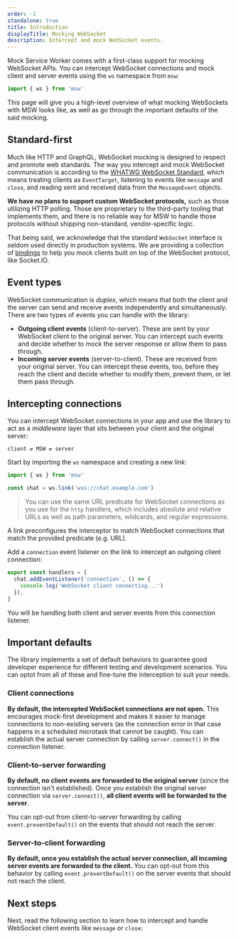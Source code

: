 ```yaml
---
order: -1
standalone: true
title: Introduction
displayTitle: Mocking WebSocket
description: Intercept and mock WebSocket events.
---
```



Mock Service Worker comes with a first-class support for mocking WebSocket APIs. You can intercept WebSocket connections and mock client and server events using the `ws` namespace from `msw`:

```ts
import { ws } from 'msw'
```

<PageCard
  icon={CubeTransparentIcon}
  url="/docs/api/ws"
  title="ws"
  description="API reference for the `ws` namespace."
/>

This page will give you a high-level overview of what mocking WebSockets with MSW looks like, as well as go through the important defaults of the said mocking.

## Standard-first

Much like HTTP and GraphQL, WebSocket mocking is designed to respect and promote web standards. The way you intercept and mock WebSocket communication is according to the [WHATWG WebSocket Standard](https://websockets.spec.whatwg.org/), which means treating clients as `EventTarget`, listening to events like `message` and `close`, and reading sent and received data from the `MessageEvent` objects.

**We have no plans to support custom WebSocket protocols,** such as those utilizing HTTP polling. Those are proprietary to the third-party tooling that implements them, and there is no reliable way for MSW to handle those protocols without shipping non-standard, vendor-specific logic.

That being said, we acknowledge that the standard `WebSocket` interface is seldom used directly in production systems. We are providing a collection of [bindings](/docs/api/ws/bindings) to help you mock clients built on top of the WebSocket protocol, like Socket.IO.

## Event types

WebSocket communication is _duplex_, which means that both the client and the server can send and receive events independently and simultaneously. There are two types of events you can handle with the library:

- **Outgoing client events** (client-to-server). These are sent by your WebSocket client to the original server. You can intercept such events and decide whether to mock the server response or allow them to pass through.
- **Incoming server events** (server-to-client). These are received from your original server. You can intercept these events, too, before they reach the client and decide whether to modify them, prevent them, or let them pass through.

## Intercepting connections

You can intercept WebSocket connections in your app and use the library to act as a _middleware_ layer that sits between your client and the original server:

```
client ⇄ MSW ⇄ server
```

Start by importing the `ws` namespace and creating a new _link_:

```ts {3} /ws/1,2
import { ws } from 'msw'

const chat = ws.link('wss://chat.example.com')
```

> You can use the same URL predicate for WebSocket connections as you use for the `http` handlers, which includes absolute and relative URLs as well as path parameters, wildcards, and regular expressions.

A link preconfigures the interceptor to match WebSocket connections that match the provided predicate (e.g. URL).

Add a `connection` event listener on the link to intercept an outgoing client connection:

```ts {2-4} /'connection'/
export const handlers = [
  chat.addEventListener('connection', () => {
    console.log('WebSocket client connecting...')
  }),
]
```

You will be handling both client and server events from this connection listener.

## Important defaults

The library implements a set of default behaviors to guarantee good developer experience for different testing and development scenarios. You can optot from all of these and fine-tune the interception to suit your needs.

### Client connections

**By default, the intercepted WebSocket connections are not open.** This encourages mock-first development and makes it easier to manage connections to non-existing servers (as the connection error in that case happens in a scheduled microtask that cannot be caught). You can establish the actual server connection by calling `server.connect()` in the connection listener.

### Client-to-server forwarding

**By default, no client events are forwarded to the original server** (since the connection isn't established). Once you establish the original server connection via `server.connect()`, **all client events will be forwarded to the server**.

You can opt-out from client-to-server forwarding by calling `event.preventDefault()` on the events that should not reach the server.

<PageCard
  icon={CubeTransparentIcon}
  url="/docs/websocket/client-events/client-to-server-forwarding"
  title="Client-to-server forwarding"
  description="Manage the client event forwarding."
/>

### Server-to-client forwarding

**By default, once you establish the actual server connection, all incoming server events are forwarded to the client.** You can opt-out from this behavior by calling `event.preventDefault()` on the server events that should not reach the client.

<PageCard
  icon={CubeTransparentIcon}
  url="/docs/websocket/server-events/server-to-client-forwarding"
  title="Server-to-client forwarding"
  description="Manage the server event forwarding."
/>

## Next steps

Next, read the following section to learn how to intercept and handle WebSocket client events like `message` or `close`:


<PageCard
  icon={ChatBubbleBottomCenterIcon}
  url="/docs/websocket/client-events/"
  title="Client events"
  description="Intercepting and handling WebSocket client events."
/>
